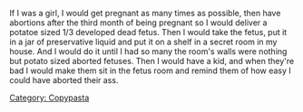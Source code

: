 If I was a girl, I would get pregnant as many times as possible, then have abortions after the third month of being pregnant so I would deliver a potatoe sized 1/3 developed dead fetus. Then I would take the fetus, put it in a jar of preservative liquid and put it on a shelf in a secret room in my house. And I would do it until I had so many the room's walls were nothing but potato sized aborted fetuses. Then I would have a kid, and when they're bad I would make them sit in the fetus room and remind them of how easy I could have aborted their ass. 

[[Category: Copypasta]]